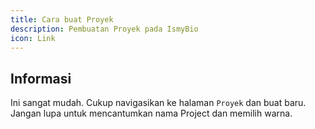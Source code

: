 ```yaml
---
title: Cara buat Proyek
description: Pembuatan Proyek pada IsmyBio
icon: Link
---
```



## Informasi

Ini sangat mudah. ​​Cukup navigasikan ke halaman `Proyek` dan buat baru. Jangan lupa untuk mencantumkan nama Project dan memilih warna.